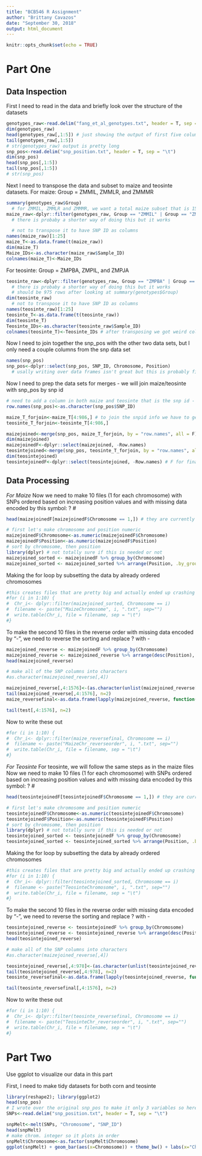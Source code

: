 ```yaml
---
title: "BCB546 R Assignment"
author: "Brittany Cavazos"
date: "September 30, 2018"
output: html_document
---
```


```r
knitr::opts_chunk$set(echo = TRUE)
```

# Part One

## Data Inspection
First I need to read in the data and briefly look over the structure of the datasets
```r
genotypes_raw<-read.delim("fang_et_al_genotypes.txt", header = T, sep = "\t")
dim(genotypes_raw)
head(genotypes_raw[,1:5]) # just showing the output of first five columns for all of these inspections because there are a ton of columns..
tail(genotypes_raw[,1:5])
# str(genotypes_raw) output is pretty long
snp_pos<-read.delim("snp_position.txt", header = T, sep = "\t")
dim(snp_pos)
head(snp_pos[,1:5])
tail(snp_pos[,1:5])
# str(snp_pos)
```

Next I need to transpose the data and subset to maize and teosinte datasets. 
For maize: Group = ZMMIL, ZMMLR, and ZMMMR 
```r
summary(genotypes_raw$Group)
  # for ZMMIL, ZMMLR and ZMMMR, we want a total maize subset that is 1573 rows long
maize_raw<-dplyr::filter(genotypes_raw, Group == "ZMMIL" | Group == "ZMMLR" | Group == "ZMMMR")
  # there is probaby a shorter way of doing this but it works

  # not to transpose it to have SNP ID as columns
names(maize_raw)[1:25]
maize_T<-as.data.frame(t(maize_raw))
dim(maize_T)
Maize_IDs<-as.character(maize_raw$Sample_ID)
colnames(maize_T)<-Maize_IDs
```

For teosinte: Group = ZMPBA, ZMPIL, and ZMPJA 
```r
teosinte_raw<-dplyr::filter(genotypes_raw, Group == "ZMPBA" | Group == "ZMPIL" | Group == "ZMPJA")
  # there is probaby a shorter way of doing this but it works
  # should be 975 rows after looking at summary(genotypes$Group)
dim(teosinte_raw)
  # not to transpose it to have SNP ID as columns
names(teosinte_raw)[1:25]
teosinte_T<-as.data.frame(t(teosinte_raw))
dim(teosinte_T)
Teosinte_IDs<-as.character(teosinte_raw$Sample_ID)
colnames(teosinte_T)<-Teosinte_IDs # after transposing we got weird column names so this is a way to fix that

```
Now I need to join together the snp_pos with the other two data sets, but I only need a couple columns from the snp data set
```r
names(snp_pos)
snp_pos<-dplyr::select(snp_pos, SNP_ID, Chromosome, Position)
  # usally writing over data frames isn't great but this is probably fine

```
Now I need to prep the data sets for merges - we will join maize/teosinte with snp_pos by snp id
```r

# need to add a column in both maize and teosinte that is the snp id - currently its only as the rowname
row.names(snp_pos)<-as.character(snp_pos$SNP_ID)

maize_T_forjoin<-maize_T[4:986,] # to join the snpid info we have to get rid of some of the sample info, we can tack this back on at the end if we need to
teosinte_T_forjoin<-teosinte_T[4:986,]

maizejoined<-merge(snp_pos, maize_T_forjoin, by = "row.names", all = F)
dim(maizejoined)
maizejoinedF<-dplyr::select(maizejoined, -Row.names)
teosintejoined<-merge(snp_pos, teosinte_T_forjoin, by = "row.names", all = F)
dim(teosintejoined)
teosintejoinedF<-dplyr::select(teosintejoined, -Row.names) # F for final

```

## Data Processing
_For Maize_
Now we need to make 10 files (1 for each chromosome) with SNPs ordered based on increasing position values and with missing data encoded by this symbol: ? 
# 
```r
head(maizejoinedF[maizejoinedF$Chromosome == 1,]) # they are currently out of order

# first let's make chromosome and position numeric
maizejoinedF$Chromosome<-as.numeric(maizejoinedF$Chromosome)
maizejoinedF$Position<-as.numeric(maizejoinedF$Position)
# sort by chromosome, then position
library(dplyr) # not totally sure if this is needed or not
maizejoined_sorted <- maizejoinedF %>% group_by(Chromosome)
maizejoined_sorted <- maizejoined_sorted %>% arrange(Position, .by_group = T)
```

Making the for loop by subsetting the data by already ordered chromosomes
```r
#this creates files that are pretty big and actually ended up crashing rstudio... they are commented out for now
#for (i in 1:10) {
#  Chr_i<- dplyr::filter(maizejoined_sorted, Chromosome == i)
#  filename <- paste("MaizeChromosome", i, ".txt", sep="")
#  write.table(Chr_i, file = filename, sep = "\t")
#}
```


To make the second 10 files in the reverse order with missing data encoded by "-", we need to reverse the sorting and replace ? with -

```r
maizejoined_reverse <- maizejoinedF %>% group_by(Chromosome)
maizejoined_reverse <- maizejoined_reverse %>% arrange(desc(Position), .by_group = T)
head(maizejoined_reverse)

# make all of the SNP columns into characters 
#as.character(maizejoined_reverse[,4])

maizejoined_reverse[,4:1576]<-(as.character(unlist(maizejoined_reverse[,4:1576])))
tail(maizejoined_reverse[,4:1576], n=2)
maize_reversefinal<-as.data.frame(lapply(maizejoined_reverse, function(x) {gsub("\\?","-", x)}))

tail(test[,4:1576], n=2)

```
Now to write these out 
```r
#for (i in 1:10) {
#  Chr_i<- dplyr::filter(maize_reversefinal, Chromosome == i)
#  filename <- paste("MaizeChr_reverseorder", i, ".txt", sep="")
#  write.table(Chr_i, file = filename, sep = "\t")
#}
```

_For Teosinte_
For teosinte, we will follow the same steps as in the maize files
Now we need to make 10 files (1 for each chromosome) with SNPs ordered based on increasing position values and with missing data encoded by this symbol: ? 
# 
```r
head(teosintejoinedF[teosintejoinedF$Chromosome == 1,]) # they are currently out of order

# first let's make chromosome and position numeric
teosintejoinedF$Chromosome<-as.numeric(teosintejoinedF$Chromosome)
teosintejoinedF$Position<-as.numeric(teosintejoinedF$Position)
# sort by chromosome, then position
library(dplyr) # not totally sure if this is needed or not
teosintejoined_sorted <- teosintejoinedF %>% group_by(Chromosome)
teosintejoined_sorted <- teosintejoined_sorted %>% arrange(Position, .by_group = T)
```

Making the for loop by subsetting the data by already ordered chromosomes
```r
#this creates files that are pretty big and actually ended up crashing rstudio... they are commented out for now
#for (i in 1:10) {
#  Chr_i<- dplyr::filter(teosintejoined_sorted, Chromosome == i)
#  filename <- paste("TeosinteChromosome", i, ".txt", sep="")
#  write.table(Chr_i, file = filename, sep = "\t")
#}
```


To make the second 10 files in the reverse order with missing data encoded by "-", we need to reverse the sorting and replace ? with -

```r
teosintejoined_reverse <- teosintejoinedF %>% group_by(Chromosome)
teosintejoined_reverse <- teosintejoined_reverse %>% arrange(desc(Position), .by_group = T)
head(teosintejoined_reverse)

# make all of the SNP columns into characters 
#as.character(maizejoined_reverse[,4])

teosintejoined_reverse[,4:978]<-(as.character(unlist(teosintejoined_reverse[,4:978])))
tail(teosintejoined_reverse[,4:978], n=2)
teosinte_reversefinal<-as.data.frame(lapply(teosintejoined_reverse, function(x) {gsub("\\?","-", x)}))

tail(teosinte_reversefinal[,4:1576], n=2)

```
Now to write these out 
```r
#for (i in 1:10) {
#  Chr_i<- dplyr::filter(teosinte_reversefinal, Chromosome == i)
#  filename <- paste("TeosinteChr_reverseorder", i, ".txt", sep="")
#  write.table(Chr_i, file = filename, sep = "\t")
#}
```

# Part Two
Use ggplot to visualize our data in this part

First, I need to make tidy datasets for both corn and teosinte
```r
library(reshape2); library(ggplot2)
head(snp_pos)
# I wrote over the original snp_pos to make it only 3 variables so here I'm going back to the orig
SNPs<-read.delim("snp_position.txt", header = T, sep = "\t")

snpMelt<-melt(SNPs, "Chromosome", "SNP_ID")
head(snpMelt)
# make chrom. integer so it plots in order
snpMelt$Chromosome<-as.factor(snpMelt$Chromosome)
ggplot(snpMelt) + geom_bar(aes(x=Chromosome)) + theme_bw() + labs(x="Chromosome",y="SNP Count")
```